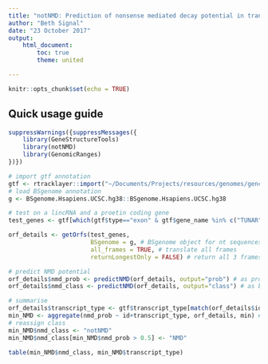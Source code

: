 ```yaml
---
title: "notNMD: Prediction of nonsense mediated decay potential in transcripts"
author: "Beth Signal"
date: "23 October 2017"
output:
    html_document:
        toc: true
        theme: united

---
```


```r
knitr::opts_chunk$set(echo = TRUE)
```

## Quick usage guide

```r
suppressWarnings({suppressMessages({
    library(GeneStructureTools)
    library(notNMD)
    library(GenomicRanges)
})})

# import gtf annotation
gtf <- rtracklayer::import("~/Documents/Projects/resources/genomes/gencode.v21.annotation.gtf")
# load BSgenome annotation
g <- BSgenome.Hsapiens.UCSC.hg38::BSgenome.Hsapiens.UCSC.hg38

# test on a lincRNA and a proetin coding gene
test_genes <- gtf[which(gtf$type=="exon" & gtf$gene_name %in% c("TUNAR", "EZH2"))]

orf_details <- getOrfs(test_genes, 
                       BSgenome = g, # BSgenome object for nt sequences
                       all_frames = TRUE, # translate all frames
                       returnLongestOnly = FALSE) # return all 3 frames

# predict NMD potential
orf_details$nmd_prob <- predictNMD(orf_details, output="prob") # as probability value
orf_details$nmd_class <- predictNMD(orf_details, output="class") # as binary class

# summarise
orf_details$transcript_type <- gtf$transcript_type[match(orf_details$id, gtf$transcript_id)]
min_NMD <- aggregate(nmd_prob ~ id+transcript_type, orf_details, min) # min NMD probability for all 3 frames
# reassign class
min_NMD$nmd_class <- "notNMD"
min_NMD$nmd_class[min_NMD$nmd_prob > 0.5] <- "NMD"

table(min_NMD$nmd_class, min_NMD$transcript_type)

```

